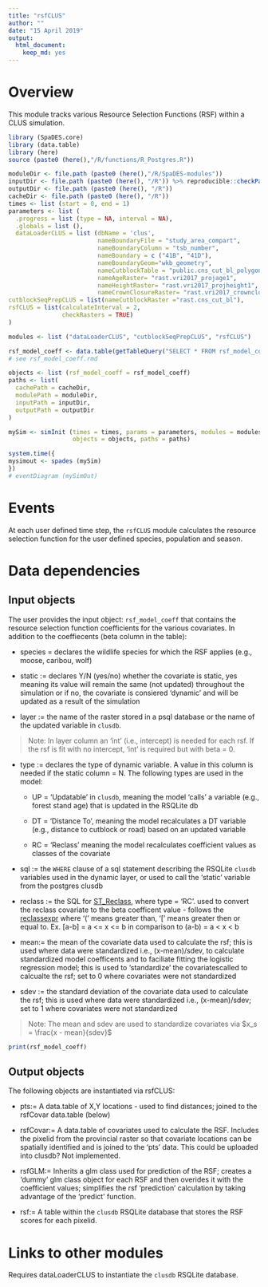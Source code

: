 ```yaml
---
title: "rsfCLUS"
author: ""
date: "15 April 2019"
output:
  html_document: 
    keep_md: yes
---
```


<!--
Copyright 2018 Province of British Columbia
 
Licensed under the Apache License, Version 2.0 (the "License");
you may not use this file except in compliance with the License.
You may obtain a copy of the License at
 
http://www.apache.org/licenses/LICENSE-2.0
 
Unless required by applicable law or agreed to in writing, software distributed under the License is distributed on an "AS IS" BASIS,
WITHOUT WARRANTIES OR CONDITIONS OF ANY KIND, either express or implied.
See the License for the specific language governing permissions and limitations under the License.-->

# Overview

This module tracks various Resource Selection Functions (RSF) within a CLUS simulation. 

```r
library (SpaDES.core)
library (data.table)
library (here)
source (paste0 (here(),"/R/functions/R_Postgres.R"))

moduleDir <- file.path (paste0 (here(),"/R/SpaDES-modules"))
inputDir <- file.path (paste0 (here(), "/R")) %>% reproducible::checkPath (create = TRUE)
outputDir <- file.path (paste0 (here(), "/R"))
cacheDir <- file.path (paste0 (here(), "/R"))
times <- list (start = 0, end = 1)
parameters <- list (
  .progress = list (type = NA, interval = NA),
  .globals = list (),
  dataLoaderCLUS = list (dbName = 'clus',
                         nameBoundaryFile = "study_area_compart",
                         nameBoundaryColumn = "tsb_number",
                         nameBoundary = c ("41B", "41D"), 
                         nameBoundaryGeom="wkb_geometry",
                         nameCutblockTable = "public.cns_cut_bl_polygon",
                         nameAgeRaster= "rast.vri2017_projage1",
                         nameHeightRaster= "rast.vri2017_projheight1",
                         nameCrownClosureRaster= "rast.vri2017_crownclosure"),
cutblockSeqPrepCLUS = list(nameCutblockRaster ="rast.cns_cut_bl"),
rsfCLUS = list(calculateInterval = 2,
               checkRasters = TRUE)
)

modules <- list ("dataLoaderCLUS", "cutblockSeqPrepCLUS", "rsfCLUS")

rsf_model_coeff <- data.table(getTableQuery("SELECT * FROM rsf_model_coeff WHERE species = 'caribou' AND population = 'DU8' AND season = 'LW'"))
# see rsf_model_coeff.rmd                             

objects <- list (rsf_model_coeff = rsf_model_coeff)
paths <- list(
  cachePath = cacheDir,
  modulePath = moduleDir,
  inputPath = inputDir,
  outputPath = outputDir
)

mySim <- simInit (times = times, params = parameters, modules = modules,
                  objects = objects, paths = paths)

system.time({
mysimout <- spades (mySim)
})
# eventDiagram (mySimOut)
```

# Events

At each user defined time step, the `rsfCLUS` module calculates the resource selection function for the user defined species, population and season.

# Data dependencies

## Input objects

The user provides the input object: `rsf_model_coeff` that contains the resource selection function coefficients for the various covariates. In addition to the coeffiecents (beta column in the table): 

* species = declares the wildlife species for which the RSF applies (e.g., moose, caribou, wolf)

* static := declares Y/N (yes/no) whether the covariate is static, yes meaning its value will remain the same (not updated) throughout the simulation or if no, the covariate is consiered 'dynamic' and will be updated as a result of the simulation

* layer := the name of the raster stored in a psql database or the name of the updated variable in `clusdb`. 

>Note: In layer column an 'int' (i.e., intercept) is needed for each rsf. If the rsf is fit with no intercept, 'int' is required but with beta = 0.

* type :=  declares the type of dynamic variable. A value in this column is needed if the static column = N. The following types are used in the model: 

    + UP = 'Updatable' in `clusdb`, meaning the model 'calls' a variable (e.g., forest stand age) 
           that is updated in the RSQLite db 

    + DT = 'Distance To', meaning the model recalculates a DT variable (e.g., distance to cutblock or             road) based on an updated variable  

    + RC = 'Reclass' meaning the model recalculates coefficient values as classes of the covariate

* sql := the `WHERE` clause of a sql statement describing the RSQLite `clusdb` variables used in the dynamic layer, or used to call the 'static' variable from the postgres clusdb 

* reclass := the SQL for [ST_Reclass](https://postgis.net/docs/RT_ST_Reclass.html), where type = 'RC'. used to convert the reclass covariate to the beta coefficent value - follows the [reclassexpr](https://postgis.net/docs/reclassarg.html) where '(' means greater than, '[' means greater then or equal to. Ex. [a-b] = a <= x <= b in comparison to (a-b) = a < x < b

* mean:= the mean of the covariate data used to calculate the rsf; this is used where data were standardized i.e., (x-mean)/sdev, to calculate standardized model coefficents and to faciliate fitting the logistic regression model; this is used to 'standardize' the covariatescalled to calcualte the rsf; set to 0 where covariates were not standardized 

* sdev := the standard deviation of the covariate data used to calculate the rsf; this is used where data were standardized i.e., (x-mean)/sdev; set to 1 where covariates were not standardized 

>Note: The mean and sdev are used to standardize covariates via $x_s = \frac{x - mean}{sdev}$


```r
print(rsf_model_coeff)
```

## Output objects

The following objects are instantiated via rsfCLUS:

* pts:= A data.table of X,Y locations - used to find distances; joined to the rsfCovar data.table (below)

* rsfCovar:= A data.table of covariates used to calculate the RSF. Includes the pixelid from the provincial raster so that covariate locations can be spatially identified and is joined to the 'pts' data. This could be uploaded into clusdb? Not implemented.

* rsfGLM:= Inherits a glm class used for prediction of the RSF; creates a 'dummy' glm class object for each RSF and then overides it with the coefficient values; simplifies the rsf 'prediction' calculation by taking advantage of the 'predict' function.

* rsf:= A table within the `clusdb` RSQLite database that stores the RSF scores for each pixelid.    

# Links to other modules

Requires dataLoaderCLUS to instantiate the `clusdb` RSQLite database.

